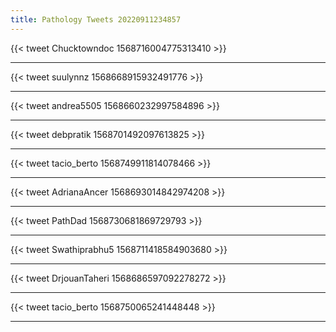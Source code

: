```yaml
---
title: Pathology Tweets 20220911234857 
---
```



{{< tweet Chucktowndoc 1568716004775313410 >}}


---



{{< tweet suulynnz 1568668915932491776 >}}


---



{{< tweet andrea5505 1568660232997584896 >}}


---



{{< tweet debpratik 1568701492097613825 >}}


---



{{< tweet tacio_berto 1568749911814078466 >}}


---



{{< tweet AdrianaAncer 1568693014842974208 >}}


---



{{< tweet PathDad 1568730681869729793 >}}


---



{{< tweet Swathiprabhu5 1568711418584903680 >}}


---



{{< tweet DrjouanTaheri 1568686597092278272 >}}


---



{{< tweet tacio_berto 1568750065241448448 >}}


---



